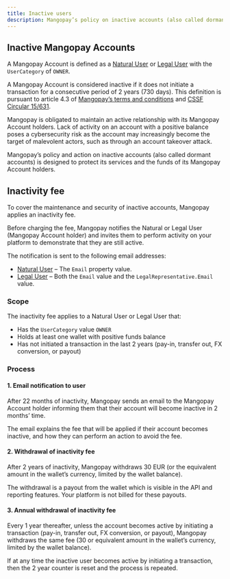 ```yaml
---
title: Inactive users
description: Mangopay’s policy on inactive accounts (also called dormant accounts) and inactivity fees
---
```


## Inactive Mangopay Accounts

A Mangopay Account is defined as a [Natural User](/api-reference/users/natural-user-object-sca) or [Legal User](/api-reference/users/legal-user-object-sca) with the `UserCategory` of `OWNER`.

A Mangopay Account is considered inactive if it does not initiate a transaction for a consecutive period of 2 years (730 days). This definition is pursuant to article 4.3 of <a href="https://mangopay.com/terms-and-conditions" target="_blank">Mangopay’s terms and conditions</a> and <a href="https://www.cssf.lu/wp-content/uploads/cssf15_631eng.pdf" target="_blank">CSSF Circular 15/631</a>.

Mangopay is obligated to maintain an active relationship with its Mangopay Account holders. Lack of activity on an account with a positive balance poses a cybersecurity risk as the account may increasingly become the target of malevolent actors, such as through an account takeover attack. 

Mangopay’s policy and action on inactive accounts (also called dormant accounts) is designed to protect its services and the funds of its Mangopay Account holders. 

## Inactivity fee

To cover the maintenance and security of inactive accounts, Mangopay applies an inactivity fee. 

Before charging the fee, Mangopay notifies the Natural or Legal User (Mangopay Account holder) and invites them to perform activity on your platform to demonstrate that they are still active.

The notification is sent to the following email addresses:
- [Natural User](/api-reference/users/natural-user-object-sca) – The `Email` property value.
- [Legal User](/api-reference/users/legal-user-object-sca) – Both the `Email` value and the `LegalRepresentative.Email` value.

### Scope

The inactivity fee applies to a Natural User or Legal User that: 
- Has the `UserCategory` value `OWNER`
- Holds at least one wallet with positive funds balance
- Has not initiated a transaction in the last 2 years (pay-in, transfer out, FX conversion, or payout)

### Process

#### 1. Email notification to user

After 22 months of inactivity, Mangopay sends an email to the Mangopay Account holder informing them that their account will become inactive in 2 months’ time. 
    
The email explains the fee that will be applied if their account becomes inactive, and how they can perform an action to avoid the fee.
    
#### 2. Withdrawal of inactivity fee
    
After 2 years of inactivity, Mangopay withdraws 30 EUR (or the equivalent amount in the wallet’s currency, limited by the wallet balance).

The withdrawal is a payout from the wallet which is visible in the API and reporting features. Your platform is not billed for these payouts.
    
#### 3. Annual withdrawal of inactivity fee
    
Every 1 year thereafter, unless the account becomes active by initiating a transaction (pay-in, transfer out, FX conversion, or payout), Mangopay withdraws the same fee (30 or equivalent amount in the wallet’s currency, limited by the wallet balance).
    
If at any time the inactive user becomes active by initiating a transaction, then the 2 year counter is reset and the process is repeated.